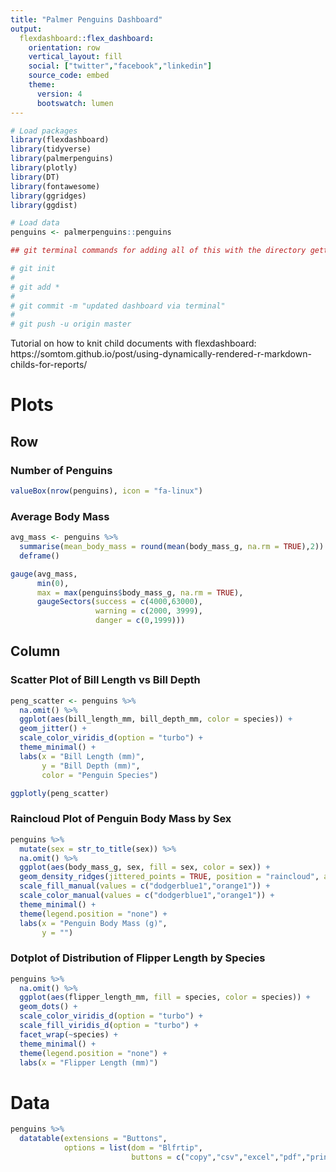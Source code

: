 ```yaml
---
title: "Palmer Penguins Dashboard"
output: 
  flexdashboard::flex_dashboard:
    orientation: row
    vertical_layout: fill
    social: ["twitter","facebook","linkedin"]
    source_code: embed
    theme:
      version: 4
      bootswatch: lumen
---
```


```r
# Load packages
library(flexdashboard)
library(tidyverse)
library(palmerpenguins)
library(plotly)
library(DT)
library(fontawesome)
library(ggridges)
library(ggdist)

# Load data
penguins <- palmerpenguins::penguins

## git terminal commands for adding all of this with the directory getting created to host the webpage automatically

# git init 
# 
# git add *
# 
# git commit -m "updated dashboard via terminal"
# 
# git push -u origin master

```

Tutorial on how to knit child documents with flexdashboard: https://somtom.github.io/post/using-dynamically-rendered-r-markdown-childs-for-reports/

Plots {data-navmenu="Pages"}
=======================================================================

<!--sidebar {.sidebar}
-----------------------------------------------------------------------

### Penguin Stats

The number of penguins in the data is `r nrow(penguins)`

!-->

Row
-----------------------------------------------------------------------

### Number of Penguins

```r

valueBox(nrow(penguins), icon = "fa-linux")

```

### Average Body Mass

```r

avg_mass <- penguins %>% 
  summarise(mean_body_mass = round(mean(body_mass_g, na.rm = TRUE),2)) %>% 
  deframe()

gauge(avg_mass,
      min(0),
      max = max(penguins$body_mass_g, na.rm = TRUE),
      gaugeSectors(success = c(4000,63000),
                   warning = c(2000, 3999),
                   danger = c(0,1999)))

```


Column {.tabset}
-----------------------------------------------------------------------

### Scatter Plot of Bill Length vs Bill Depth

```r

peng_scatter <- penguins %>% 
  na.omit() %>% 
  ggplot(aes(bill_length_mm, bill_depth_mm, color = species)) +
  geom_jitter() +
  scale_color_viridis_d(option = "turbo") +
  theme_minimal() +
  labs(x = "Bill Length (mm)",
       y = "Bill Depth (mm)",
       color = "Penguin Species")

ggplotly(peng_scatter)

```



### Raincloud Plot of Penguin Body Mass by Sex

```r

penguins %>%
  mutate(sex = str_to_title(sex)) %>% 
  na.omit() %>% 
  ggplot(aes(body_mass_g, sex, fill = sex, color = sex)) +
  geom_density_ridges(jittered_points = TRUE, position = "raincloud", alpha = 0.5) +
  scale_fill_manual(values = c("dodgerblue1","orange1")) +
  scale_color_manual(values = c("dodgerblue1","orange1")) +
  theme_minimal() +
  theme(legend.position = "none") +
  labs(x = "Penguin Body Mass (g)",
       y = "")
```

### Dotplot of Distribution of Flipper Length by Species

```r

penguins %>% 
  na.omit() %>% 
  ggplot(aes(flipper_length_mm, fill = species, color = species)) +
  geom_dots() +
  scale_color_viridis_d(option = "turbo") +
  scale_fill_viridis_d(option = "turbo") +
  facet_wrap(~species) +
  theme_minimal() +
  theme(legend.position = "none") +
  labs(x = "Flipper Length (mm)")

```

Data {data-navmenu="Pages"}
=====================================================

```r

penguins %>% 
  datatable(extensions = "Buttons",
            options = list(dom = "Blfrtip",
                           buttons = c("copy","csv","excel","pdf","print")))

```


